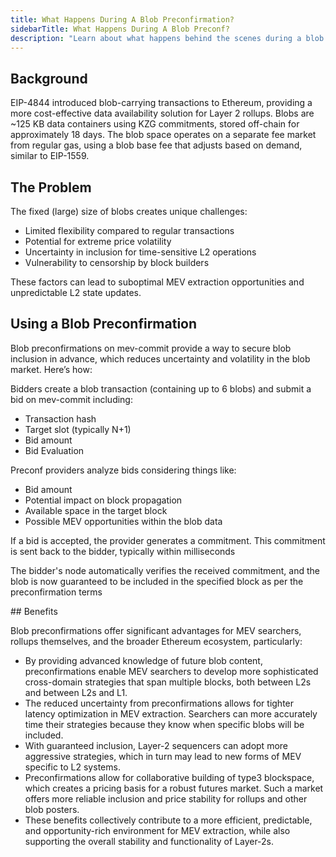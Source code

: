 ```yaml
---
title: What Happens During A Blob Preconfirmation?
sidebarTitle: What Happens During A Blob Preconf?
description: "Learn about what happens behind the scenes during a blob preconfirmation."
---
```


## Background

EIP-4844 introduced blob-carrying transactions to Ethereum, providing a more cost-effective data availability solution for Layer 2 rollups. Blobs are ~125 KB data containers using KZG commitments, stored off-chain for approximately 18 days. The blob space operates on a separate fee market from regular gas, using a blob base fee that adjusts based on demand, similar to EIP-1559.

## The Problem

The fixed (large) size of blobs creates unique challenges:
- Limited flexibility compared to regular transactions
- Potential for extreme price volatility
- Uncertainty in inclusion for time-sensitive L2 operations
- Vulnerability to censorship by block builders

These factors can lead to suboptimal MEV extraction opportunities and unpredictable L2 state updates.

## Using a Blob Preconfirmation

Blob preconfirmations on mev-commit provide a way to secure blob inclusion in advance, which reduces uncertainty and volatility in the blob market. Here’s how:

<Steps>
        <Step title="Bid Preparation and Submission">

Bidders create a blob transaction (containing up to 6 blobs) and submit a bid on mev-commit including:
- Transaction hash
- Target slot (typically N+1)
- Bid amount
- Bid Evaluation

Preconf providers analyze bids considering things like:
- Bid amount
- Potential impact on block propagation
- Available space in the target block
- Possible MEV opportunities within the blob data

</Step>
<Step title="Commitment Issuance">

If a bid is accepted, the provider generates a commitment. This commitment is sent back to the bidder, typically within milliseconds

</Step>
<Step title="Execution">

The bidder's node automatically verifies the received commitment, and the blob is now guaranteed to be included in the specified block as per the preconfirmation terms

</Step>
</Steps>
## Benefits

Blob preconfirmations offer significant advantages for MEV searchers, rollups themselves, and the broader Ethereum ecosystem, particularly:
- By providing advanced knowledge of future blob content, preconfirmations enable MEV searchers to develop more sophisticated cross-domain strategies that span multiple blocks, both between L2s and between L2s and L1.
- The reduced uncertainty from preconfirmations allows for tighter latency optimization in MEV extraction. Searchers can more accurately time their strategies because they know when specific blobs will be included.
- With guaranteed inclusion, Layer-2 sequencers can adopt more aggressive strategies, which in turn  may lead to new forms of MEV specific to L2 systems.
- Preconfirmations allow for collaborative building of type3 blockspace, which creates a pricing basis for a robust futures market. Such a market offers more reliable inclusion and price stability for rollups and other blob posters.
- These benefits collectively contribute to a more efficient, predictable, and opportunity-rich environment for MEV extraction, while also supporting the overall stability and functionality of Layer-2s.

